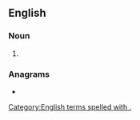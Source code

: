 {{also|Appendix:Variations of "po"}}
==English==

===Noun===
{{en-noun|?}}

# {{abbreviation of|en|post office}}

===Anagrams===
* {{anagrams|en|a=op|OP|Op.|op|op.}}

[[Category:English terms spelled with .]]